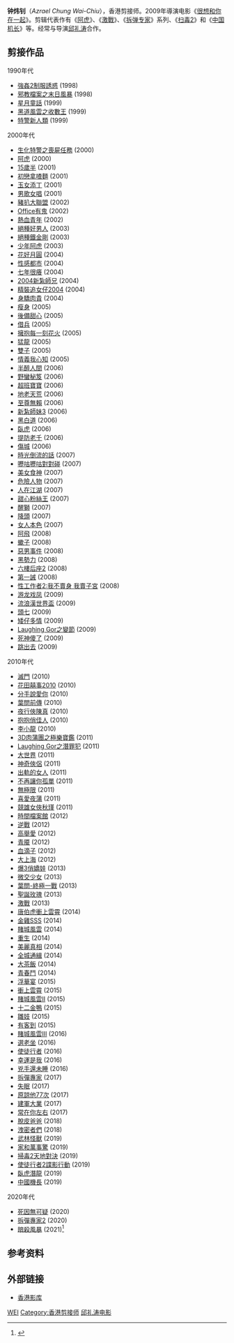 '''钟炜钊'''{{small|（[[香港電影工作者總會#旗下屬會成員|H.K.S.E]]）}}（''Azrael Chung Wai-Chiu''{{bd|||}}），香港剪接师。2009年導演电影《[[很想和你在一起|很想和你在一起]]》。剪辑代表作有《[[阿虎|阿虎]]》、《[[激戰|激戰]]》、《[[拆弹专家|拆弹专家]]》系列、《[[扫毒2|扫毒2]]》和《[[中国机长|中国机长]]》等。经常与导演[[邱礼涛|邱礼涛]]合作。

== 剪接作品 ==
1990年代
*[[強姦2制服誘惑|強姦2制服誘惑]] (1998)
*[[邪教檔案之末日風暴|邪教檔案之末日風暴]] (1998)
*[[星月童話|星月童話]] (1999)
*[[黑道風雲之收數王|黑道風雲之收數王]] (1999)
*[[特警新人類|特警新人類]] (1999)
2000年代
*[[生化特警之喪屍任務|生化特警之喪屍任務]] (2000)
*[[阿虎|阿虎]] (2000)
*[[15歲半|15歲半]] (2001)
*[[初戀拿喳麵|初戀拿喳麵]] (2001)
*[[玉女添丁|玉女添丁]] (2001)
*[[男歌女唱|男歌女唱]] (2001)
*[[豬扒大聯盟|豬扒大聯盟]] (2002)
*[[Office有鬼|Office有鬼]] (2002)
*[[熱血青年|熱血青年]] (2002)
*[[絕種好男人|絕種好男人]] (2003)
*[[絕種鐵金剛|絕種鐵金剛]] (2003)
*[[少年阿虎|少年阿虎]] (2003)
*[[花好月圓|花好月圓]] (2004)
*[[性感都市|性感都市]] (2004)
*[[七年很癢|七年很癢]] (2004)
*[[2004新紮師兄|2004新紮師兄]] (2004)
*[[精裝追女仔2004|精裝追女仔2004]] (2004)
*[[身驕肉貴|身驕肉貴]] (2004)
*[[瘦身|瘦身]] (2005)
*[[後備甜心|後備甜心]] (2005)
*[[借兵|借兵]] (2005)
*[[擁抱每一刻花火|擁抱每一刻花火]] (2005)
*[[猛龍|猛龍]] (2005)
*[[雙子|雙子]] (2005)
*[[情義我心知|情義我心知]] (2005)
*[[半醉人間|半醉人間]] (2006)
*[[野蠻秘笈|野蠻秘笈]] (2006)
*[[超班寶寶|超班寶寶]] (2006)
*[[地老天荒|地老天荒]] (2006)
*[[至尊無賴|至尊無賴]] (2006)
*[[新紮師妹3|新紮師妹3]] (2006)
*[[黑白道|黑白道]] (2006)
*[[臥虎|臥虎]] (2006)
*[[提防老千|提防老千]] (2006)
*[[傷城|傷城]] (2006)
*[[時光倒流的話|時光倒流的話]] (2007)
*[[嚦咕嚦咕對對碰|嚦咕嚦咕對對碰]] (2007)
*[[美女食神|美女食神]] (2007)
*[[危險人物|危險人物]] (2007)
*[[人在江湖|人在江湖]] (2007)
*[[甜心粉絲王|甜心粉絲王]] (2007)
*[[醒獅|醒獅]] (2007)
*[[降頭|降頭]] (2007)
*[[女人本色|女人本色]] (2007)
*[[阿飛|阿飛]] (2008)
*[[蠍子|蠍子]] (2008)
*[[惡男事件|惡男事件]] (2008)
*[[黑勢力|黑勢力]] (2008)
*[[六樓后座2|六樓后座2]] (2008) 
*[[第一誡|第一誡]] (2008)
*[[性工作者2:我不賣身_我賣子宮|性工作者2:我不賣身 我賣子宮]] (2008)
*[[游龙戏凤_(2009年电影)|游龙戏凤]] (2009)
*[[流浪漢世界盃|流浪漢世界盃]] (2009)
*[[頭七|頭七]] (2009)
*[[矮仔多情|矮仔多情]] (2009)
*[[Laughing_Gor之變節|Laughing Gor之變節]] (2009)
*[[死神傻了|死神傻了]] (2009)
*[[跳出去|跳出去]] (2009)
2010年代
*[[滅門|滅門]] (2010)
*[[花田囍事2010|花田囍事2010]] (2010)
*[[分手說愛你|分手說愛你]] (2010)
*[[葉問前傳|葉問前傳]] (2010)
*[[夜行俠陳真|夜行俠陳真]] (2010)
*[[抱抱俏佳人|抱抱俏佳人]] (2010)
*[[李小龍|李小龍]] (2010)
*[[3D肉蒲團之極樂寶鑑|3D肉蒲團之極樂寶鑑]] (2011)
*[[Laughing_Gor之潛罪犯|Laughing Gor之潛罪犯]] (2011)
*[[大世界_(新加坡電影)|大世界]] (2011)
*[[神奇俠侶|神奇俠侶]] (2011)
*[[出軌的女人|出軌的女人]] (2011)
*[[不再讓你孤單|不再讓你孤單]] (2011)
*[[無極限|無極限]] (2011)
*[[喜愛夜蒲|喜愛夜蒲]] (2011)
*[[競雄女俠秋瑾|競雄女俠秋瑾]] (2011)
*[[時間檔案館|時間檔案館]] (2012)
*[[逆戰|逆戰]] (2012)
*[[高舉愛|高舉愛]] (2012)
*[[青魇|青魇]] (2012)
*[[血滴子|血滴子]] (2012)
*[[大上海|大上海]] (2012)
*[[爆3俏嬌娃|爆3俏嬌娃]] (2013)
*[[微交少女|微交少女]] (2013)
*[[葉問-終極一戰|葉問-終極一戰]] (2013)
*[[聖誕玫瑰|聖誕玫瑰]] (2013)
*[[激戰|激戰]] (2013)
*[[唐伯虎衝上雲霄|唐伯虎衝上雲霄]] (2014)
*[[金雞SSS|金雞SSS]] (2014)
*[[賭城風雲|賭城風雲]] (2014)
*[[重生|重生]] (2014)
*[[美麗真相|美麗真相]] (2014)
*[[全城通緝|全城通緝]] (2014)
*[[大茶飯|大茶飯]] (2014)
*[[青春鬥|青春鬥]] (2014)
*[[浮華宴|浮華宴]] (2015)
*[[衝上雲霄|衝上雲霄]] (2015)
*[[賭城風雲II|賭城風雲II]] (2015)
*[[十二金鴨|十二金鴨]] (2015)
*[[雛妓|雛妓]] (2015)
*[[有客到|有客到]] (2015)
*[[賭城風雲III|賭城風雲III]] (2016)
*[[選老坐|選老坐]] (2016)
*[[使徒行者|使徒行者]] (2016)
*[[幸運是我|幸運是我]] (2016)
*[[兇手還未睡|兇手還未睡]] (2016)
*[[拆彈專家|拆彈專家]] (2017)
*[[失眠|失眠]] (2017)
*[[原諒他77次|原諒他77次]] (2017)
*[[建軍大業|建軍大業]] (2017)
*[[常在你左右|常在你左右]] (2017)
*[[脫皮爸爸|脫皮爸爸]] (2018)
*[[洩密者們|洩密者們]] (2018)
*[[武林怪獸|武林怪獸]] (2019)
*[[家和萬事驚|家和萬事驚]] (2019)
*[[掃毒2天地對決|掃毒2天地對決]] (2019)
*[[使徒行者2諜影行動|使徒行者2諜影行動]] (2019)
*[[臥虎潛龍|臥虎潛龍]] (2019)
*[[中國機長|中國機長]] (2019)
2020年代
*[[死因無可疑|死因無可疑]] (2020)
*[[拆彈專家2|拆彈專家2]] (2020)
*[[暗殺風暴|暗殺風暴]] (2021)<ref>{{Cite web|title=钟炜钊|url=http://hkmdb.com/db/people/view.mhtml?id=12508&display_set=big5|accessdate=2021-01-22|work=hkmdb.com}}</ref>

== 参考资料 ==
{{reflist}}

== 外部链接 ==
*[http://hkmdb.com/db/people/view.mhtml?id=12508&display_set=big5 香港影库]
{{中国电影金鸡奖最佳剪辑}}
{{DEFAULTSORT:ZH钟}}
[[Category:钟姓|WEI]]
[[Category:香港剪接师|Category:香港剪接师]]
[[Category:邱礼涛电影|]]